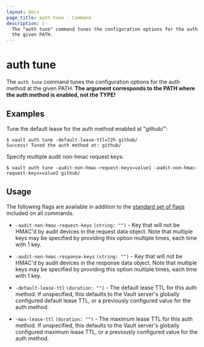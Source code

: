 ```yaml
---
layout: docs
page_title: auth tune - Command
description: |-
  The "auth tune" command tunes the configuration options for the auth method at
  the given PATH.
---
```


# auth tune

The `auth tune` command tunes the configuration options for the auth method at
the given PATH. **The argument corresponds to the PATH where the auth method is
enabled, not the TYPE!**

## Examples

Tune the default lease for the auth method enabled at "github/":

```shell-session
$ vault auth tune -default-lease-ttl=72h github/
Success! Tuned the auth method at: github/
```

Specify multiple audit non-hmac request keys:

```shell-session
$ vault auth tune -audit-non-hmac-request-keys=value1 -audit-non-hmac-request-keys=value2 github/
```

## Usage

The following flags are available in addition to the [standard set of
flags](/docs/commands) included on all commands.

- `-audit-non-hmac-request-keys` `(string: "")` - Key that will not be HMAC'd
  by audit devices in the request data object. Note that multiple keys may be
  specified by providing this option multiple times, each time with 1 key.

- `-audit-non-hmac-response-keys` `(string: "")` - Key that will not be HMAC'd
  by audit devices in the response data object. Note that multiple keys may be
  specified by providing this option multiple times, each time with 1 key.

- `-default-lease-ttl` `(duration: "")` - The default lease TTL for this auth
  method. If unspecified, this defaults to the Vault server's globally
  configured default lease TTL, or a previously configured value for the auth
  method.

- `-max-lease-ttl` `(duration: "")` - The maximum lease TTL for this auth
  method. If unspecified, this defaults to the Vault server's globally
  configured maximum lease TTL, or a previously configured value for the auth
  method.
